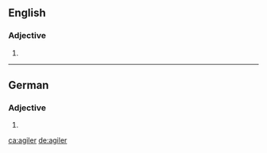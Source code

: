 ==English==

===Adjective===
{{head|en}}

# {{en-comparative of|agile}}

----

==German==

===Adjective===
{{head|de|adjective form}}

# {{comparative of|agil|lang=de}}

[[ca:agiler]]
[[de:agiler]]